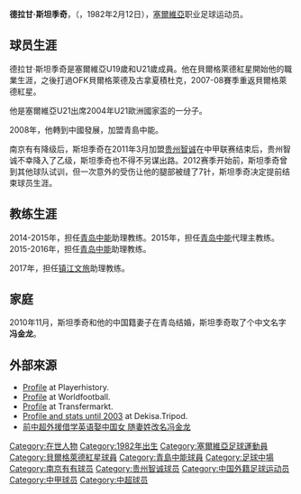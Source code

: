 {{Football player infobox
| playername = 德拉甘·斯坦季奇
| image =
| fullname = Dragan Stančić
| dateofbirth = {{birth date and age|1982|2|12}}
| cityofbirth = [[貝爾格萊德|貝爾格萊德]]
| countryofbirth = [[南斯拉夫|南斯拉夫]]
| height = {{height|m=1.82}}
| position = [[中場|后腰]]
| currentclub = 
| clubnumber = 
| years = 1998-2000<br>2000-2004<br>2004-2005<br>2005-2006<br>2006-2007<br>2007-2008<br>2008<br>2008<br>2009<br>2009<br>2010<br>2011
| clubs = {{tsl|en|Radnički Obrenovac||拉尼基}}<br>[[OFK貝爾格萊德|OFK貝爾格萊德]]<br>[[貝爾格萊德紅星|貝爾格萊德紅星]]<br>[[OFK貝爾格萊德|OFK貝爾格萊德]]<br>[[庫拉戰士足球俱樂部|古拿夏積杜克]]<br>[[貝爾格萊德紅星|貝爾格萊德紅星]]<br>→[[青島中能|青島中能]] (借用)<br>[[青島中能|青島中能]]<br>[[南京有有|南京有有]]<br>[[青島中能|青島中能]]<br>[[南京有有|南京有有]]<br>[[贵州智诚|贵州智诚]]
| caps(goals) = <br><br>{{0}}6 {{0}}(0)<br>23 {{0}}(0)<br>13 {{0}}(1)<br><br><br><br><br>14 {{0}}(0)<br><br>19 {{0}}(0)
| manageryears1= 2014-2016
| managerclubs1=[[青岛中能|青岛中能]]（助理教练）
| manageryears2= 2015
| managerclubs2=[[青岛中能|青岛中能]]（代理主教练）
| manageryears3= 2017
| managerclubs3=[[镇江文旅|镇江文旅]]（代理主教练）
| nationalyears =
| nationalteam = 塞蒙U-19<br>[[塞爾維亞21歲以下國家足球隊|塞爾維亞U21]]
| nationalcaps(goals) =
| pcupdate = 2-11-2011
| ntupdate = December 14, 2009
|}} 
'''德拉甘·斯坦季奇'''，（{{lang-sr|Иван Вукомановић}}，1982年2月12日），[[塞爾維亞|塞爾維亞]]职业足球运动员。

==球员生涯==
德拉甘·斯坦季奇是塞爾維亞U19歲和U21歲成員。他在貝爾格萊德紅星開始他的職業生涯，之後打過OFK貝爾格萊德及古拿夏積杜克，2007-08賽季重返貝爾格萊德紅星。

他是塞爾維亞U21出席2004年U21歐洲國家盃的一分子。

2008年，他轉到中國發展，加盟青島中能。

南京有有降级后，斯坦季奇在2011年3月加盟[[贵州智诚|贵州智诚]]在中甲联赛结束后，贵州智诚不幸降入了乙级，斯坦季奇也不得不另谋出路。2012赛季开始前，斯坦季奇曾到其他球队试训，但一次意外的受伤让他的腿部被缝了7针，斯坦季奇决定提前结束球员生涯。

==教练生涯==
2014-2015年，担任[[青岛中能|青岛中能]]助理教练。2015年，担任[[青岛中能|青岛中能]]代理主教练。2015-2016年，担任[[青岛中能|青岛中能]]助理教练。

2017年，担任[[镇江文旅|镇江文旅]]助理教练。

==家庭==
2010年11月，斯坦季奇和他的中国籍妻子在青岛结婚，斯坦季奇取了个中文名字'''冯金龙'''。


==外部來源==
* [http://www.playerhistory.com/player/73647/ Profile] at Playerhistory.
* [http://www.worldfootball.net/spieler_profil/dragan-stancic/ Profile] {{Wayback|url=http://www.worldfootball.net/spieler_profil/dragan-stancic/ |date=20120918172917 }} at Worldfootball.
* [http://www.transfermarkt.co.uk/en/spieler/17204/stancic-dragan/profil.html Profile]{{Dead link|date=2018年6月 |bot=InternetArchiveBot |fix-attempted=no }} at Transfermarkt.
* [http://dekisa.tripod.com/ofkbgd/stancic.html Profile and stats until 2003] {{Wayback|url=http://dekisa.tripod.com/ofkbgd/stancic.html |date=20160304221339 }} at Dekisa.Tripod.
* [http://news.ifeng.com/sports/gnzq/detail_2012_03/29/13535213_0.shtml 前中超外援借学英语娶中国女 随妻姓改名冯金龙] {{Wayback|url=http://news.ifeng.com/sports/gnzq/detail_2012_03/29/13535213_0.shtml |date=20120331131959 }}

{{青岛中能主教练}}
{{2008年青岛中能名单}}
{{2010年南京有有名單}}
{{2011年中甲分类名单贵州智诚}}
{{2015年中甲分类名单中能}}
{{2017年中乙分类名单镇江}}

{{DEFAULTSORT:Stancic, Dragan}}
[[Category:在世人物|Category:在世人物]]
[[Category:1982年出生|Category:1982年出生]]
[[Category:塞爾維亞足球運動員|Category:塞爾維亞足球運動員]]
[[Category:貝爾格萊德紅星球員|Category:貝爾格萊德紅星球員]]
[[Category:青島中能球員|Category:青島中能球員]]
[[Category:足球中場|Category:足球中場]]
[[Category:南京有有球员|Category:南京有有球员]]
[[Category:贵州智诚球员|Category:贵州智诚球员]]
[[Category:中国外籍足球运动员|Category:中国外籍足球运动员]]
[[Category:中甲球员|Category:中甲球员]]
[[Category:中超球员|Category:中超球员]]